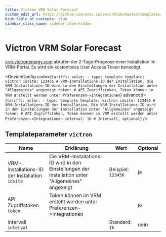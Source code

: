 ```yaml
---
title: Victron VRM Solar Forecast
custom_edit_url: https://github.com/evcc-io/evcc/blob/master/templates/definition/tariff/victron.yaml
hide_table_of_contents: true
sidebar_class_name: sidebar-item-hidden
---
```



# Victron VRM Solar Forecast

<div className="device-detail-container">
  <div className="device-detail-content">
    <DeviceFeatures features="Global" />

[vrm.victronenergy.com](https://vrm.victronenergy.com) abrufen der 2-Tage-Prognose einer Installation im VRM-Portal. Es wird ein kostenloses User Access Token benoetigt.


<DeviceConfig code={`tariffs:
    solar:
      - type: template
        template: victron
        idsite: 123456 # VRM-Installations-ID der Installation, Die VRM-Installations-ID wird in den Einstellungen der Installation unter "Allgemeines" angezeigt
        token: # API Zugriffstoken, Token können im VRM erstellt werden unter Präferenzen->Integrationen`} advanced={`tariffs:
    solar:
      - type: template
        template: victron
        idsite: 123456 # VRM-Installations-ID der Installation, Die VRM-Installations-ID wird in den Einstellungen der Installation unter "Allgemeines" angezeigt
        token: # API Zugriffstoken, Token können im VRM erstellt werden unter Präferenzen->Integrationen
        interval: 1h # Intervall, optional`} />
  </div>
  <div className="device-detail-icon">
    <evcc-icon
      type="tariff"
      name="victron-vrm-solar-forecast"
      size="400px"
      alt="Victron VRM Solar Forecast"
      className="device-detail-icon-img"
    ></evcc-icon>
  </div>
</div>

## Templateparameter `victron`

| Name | Erklärung | Wert | Optional |
|-----------|-----------|------|----------|
| VRM-Installations-ID der Installation<br/>`idsite` | Die VRM-Installations-ID wird in den Einstellungen der Installation unter "Allgemeines" angezeigt | Beispiel: `123456` | ja |
| API Zugriffstoken<br/>`token` | Token können im VRM erstellt werden unter Präferenzen->Integrationen |  | ja |
| Intervall<br/>`interval` |  | Standard: `1h` | nein |

